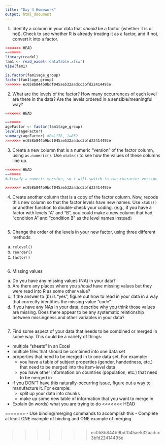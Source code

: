 ```yaml
---
title: "Day 4 Homework"
output: html_document
---
```



1. Identify a column in your data that *should* be a factor (whether it is or not). Check to see whether R is already treating it as a factor, and if not, convert it into a factor.

```r
<<<<<<< HEAD
=======
library(readxl)
fam1 <- read_excel('dataTable.xlsx')
View(fam1)

is.factor(fam1$age_group)
factor(fam1$age_group)
>>>>>>> ec058b844b9bdf045ae532aadcc3bfd22414495e

```


2. What are the levels of the factor? How many occurrences of each level are there in the data? Are the levels ordered in a sensible/meaningful way?
   
```r
<<<<<<< HEAD

=======
ageFactor <- factor(fam1$age_group)
levels(ageFactor)
summary(ageFactor) #0=1176, 1=852
>>>>>>> ec058b844b9bdf045ae532aadcc3bfd22414495e
```


3. Create a new column that is a numeric "version" of the factor column, using `as.numeric()`. Use `xtabs()` to see how the values of these columns line up.

```r
<<<<<<< HEAD
=======
#already a numeric version, so i will switch to the character version

>>>>>>> ec058b844b9bdf045ae532aadcc3bfd22414495e

```


4. Create another column that is a copy of the factor column. Now, recode this new column so that the factor levels have new names. Use `xtabs()` or another function to double-check your coding.
  (e.g., if you have a factor with levels "A" and "B", you could make a new column that had "condition A" and "condition B" as the level names instead)

```r


```


5. Change the order of the levels in your new factor, using three different methods:
  a. `relevel()`
  b. `reorder()`
  c. `factor()`

```r


```


6. Missing values
  a. Do you have any missing values (NA) in your data?
  b. Are there any places where you *should* have missing values but they were read into R as some other value?
  c. If the answer to (b) is "yes", figure out how to read in your data in a way that correctly identifies the missing value "code"
  d. If you have any NAs in your data, describe why you think those values are missing. Does there appear to be any systematic relationship between missingness and other variables in your data?

```r


```


7. Find some aspect of your data that needs to be combined or merged in some way.  This could be a variety of things:
  - multiple "sheets" in an Excel
  - multiple files that should be combined into one data set
  - properties that need to be merged in to one data set. For example:
    - you have a table of subject properties (gender, handedness, etc.) that need to be merged into the item-level data
    - you have other information on countries (population, etc.) that need to be merged in
  - if you DON'T have this naturally-occurring issue, figure out a way to manufacture it. For example:
    - split up your data into chunks
    - make up some new table of information that you want to merge in
  - Explain (in words) what you are trying to do
<<<<<<< HEAD

=======
  - Use binding/merging commands to accomplish this
  - Complete at least ONE example of binding and ONE example of merging

```r


```
>>>>>>> ec058b844b9bdf045ae532aadcc3bfd22414495e
